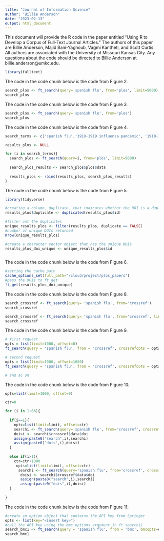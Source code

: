 ```yaml
---
title: "Journal of Information Science"
author: "Billie Anderson"
date: "2023-02-13"
output: html_document
---
```


This document will provide the R code in the paper entitled "Using R to Develop a Corpus of Full-Text Journal Articles." The authors of this paper are Billie Anderson, Majid Bani-Yaghoub, Vagmi Kantheti, and Scott Curtis. All authors are associated with the University of Missouri Kansas City. Any questions about the code should be directed to Billie Anderson at billie.anderson@umkc.edu.

 
```r
library(fulltext)
```

The code in the code chunk below is the code from Figure 2.

```r
search_plos <- ft_search(query='spanish flu', from='plos', limit=5000)
search_plos
```

The code in the code chunk below is the code from Figure 3.

```r
search_plos <- ft_search(query='spanish flu', from='plos')
search_plos
```

The code in the code chunk below is the code from Figure 4.

```r
search_terms <- c('spanish flu','1918-1919 influenza pandemic', '1918-1919 influenza pandemics', 'influenza pandemic, 1918 1919', 'influenza pandemics, 1918-1919','pandemics, 1918-1919 influenza','spanish flu pandemic, 1918-1919', 'spanish flu pandemic, 1918 1919', 'H1N1 influenza pandemic, 1918-1919', 'H1N1 influenza pandemic, 1918-1919')

results_plos <- NULL

for (i in search_terms){
  search_plos <- ft_search(query=i, from='plos', limit=5000)
  
  search_plos_results <- search_plos$plos$data
  
  results_plos <- rbind(results_plos, search_plos_results)
}

```

The code in the code chunk below is the code from Figure 5.

```r
library(tidyverse)

#creating a column, duplicate, that indicates whether the DOI is a duplicate
results_plos$duplicate <- duplicated(results_plos$id)

#filter out the duplicates
unique_results_plos <- filter(results_plos, duplicate == FALSE)
#number of unique DOIs returned 
nrow(unique_results_plos)

#create a character vector object that has the unique DOIs
results_plos_doi_unique <- unique_results_plos$id



```


The code in the code chunk below is the code from Figure 6.

```r
#setting the cache path
cache_options_set(full_path="/cloud/project/plos_papers")
#pass the DOIs to ft_get
ft_get(results_plos_doi_unique)

```

The code in the code chunk below is the code from Figure 8.

```r
search_crossref <- ft_search(query= 'spanish flu', from='crossref')
search_crossref

search_crossref <- ft_search(query= 'spanish flu', from='crossref', limit=86000)
search_crossref

```


The code in the code chunk below is the code from Figure 9.

```r

# first request
opts = list(limit=1000, offset=0)
ft_search(query = 'spanish flu', from = 'crossref', crossrefopts = opts)

# second request
opts = list(limit=1000, offset=1000)
ft_search(query = 'spanish flu', from = 'crossref', crossrefopts = opts)

# and so on

```


The code in the code chunk below is the code from Figure 10.

```r

opts=list(limit=1000, offset=0)

ctr=0

for (i in 1:86){
  
  if(i==1){
    opts=list(limit=limit, offset=ctr)
    searchi <- ft_search(query='spanish flu', from='crossref', crossrefopts=opts)
    doisi <- searchi$crossref$data$doi
    assign(paste0("search",i),searchi)
    assign(paste0("dois",i),doisi)
  }
  
  else if(i>1){
    ctr=ctr+1000
     opts=list(limit=limit, offset=ctr)
      searchi <- ft_search(query='spanish flu', from='crossref', crossrefopts=opts)
       doisi <- searchi$crossref$data$doi
       assign(paste0("search",i),searchi)
       assign(paste0("dois",i),doisi)
  }
    
}

```


The code in the code chunk below is the code from Figure 11.

```r
#create an option object that contains the API key from Springer
opts <- list(key="<insert key>")
#call the API key using the bmc options argument in ft_search()
search_bmc1 <- ft_search(query = 'spanish flu', from = 'bmc', bmcopts=opts, limit=1000)
search_bmc1

```



